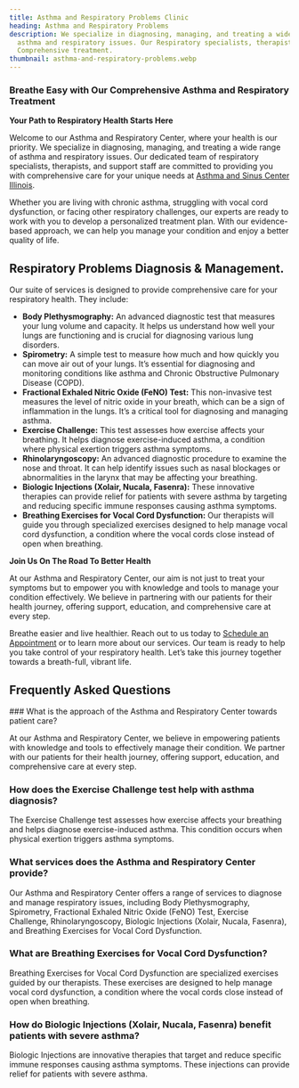```yaml
---
title: Asthma and Respiratory Problems Clinic
heading: Asthma and Respiratory Problems
description: We specialize in diagnosing, managing, and treating a wide range of
  asthma and respiratory issues. Our Respiratory specialists, therapists offers
  Comprehensive treatment.
thumbnail: asthma-and-respiratory-problems.webp
---
```

### **Breathe Easy with Our Comprehensive Asthma and Respiratory Treatment**

**Your Path to Respiratory Health Starts Here**

Welcome to our Asthma and Respiratory Center, where your health is our priority. We specialize in diagnosing, managing, and treating a wide range of asthma and respiratory issues. Our dedicated team of respiratory specialists, therapists, and support staff are committed to providing you with comprehensive care for your unique needs at [Asthma and Sinus Center Illinois](https://aascmed.com/).

Whether you are living with chronic asthma, struggling with vocal cord dysfunction, or facing other respiratory challenges, our experts are ready to work with you to develop a personalized treatment plan. With our evidence-based approach, we can help you manage your condition and enjoy a better quality of life.

<ButtonList />

## Respiratory Problems Diagnosis & Management.

Our suite of services is designed to provide comprehensive care for your respiratory health. They include:

- **Body Plethysmography:** An advanced diagnostic test that measures your lung volume and capacity. It helps us understand how well your lungs are functioning and is crucial for diagnosing various lung disorders.
- **Spirometry:** A simple test to measure how much and how quickly you can move air out of your lungs. It’s essential for diagnosing and monitoring conditions like asthma and Chronic Obstructive Pulmonary Disease (COPD).
- **Fractional Exhaled Nitric Oxide (FeNO) Test:** This non-invasive test measures the level of nitric oxide in your breath, which can be a sign of inflammation in the lungs. It’s a critical tool for diagnosing and managing asthma.
- **Exercise Challenge:** This test assesses how exercise affects your breathing. It helps diagnose exercise-induced asthma, a condition where physical exertion triggers asthma symptoms.
- **Rhinolaryngoscopy:** An advanced diagnostic procedure to examine the nose and throat. It can help identify issues such as nasal blockages or abnormalities in the larynx that may be affecting your breathing.
- **Biologic Injections (Xolair, Nucala, Fasenra):** These innovative therapies can provide relief for patients with severe asthma by targeting and reducing specific immune responses causing asthma symptoms.
- **Breathing Exercises for Vocal Cord Dysfunction:** Our therapists will guide you through specialized exercises designed to help manage vocal cord dysfunction, a condition where the vocal cords close instead of open when breathing.

**Join Us On The Road To Better Health**

At our Asthma and Respiratory Center, our aim is not just to treat your symptoms but to empower you with knowledge and tools to manage your condition effectively. We believe in partnering with our patients for their health journey, offering support, education, and comprehensive care at every step.

Breathe easier and live healthier. Reach out to us today to [Schedule an Appointment](https://www.zocdoc.com/practice/allergy-asthma-and-sinus-centers-3233) or to learn more about our services. Our team is ready to help you take control of your respiratory health. Let’s take this journey together towards a breath-full, vibrant life.

<ContactBanner />

## Frequently Asked Questions
<FAQ>
### What is the approach of the Asthma and Respiratory Center towards patient care?

At our Asthma and Respiratory Center, we believe in empowering patients 
with knowledge and tools to effectively manage their condition. We 
partner with our patients for their health journey, offering support, 
education, and comprehensive care at every step.

### How does the Exercise Challenge test help with asthma diagnosis?

The Exercise Challenge test assesses how exercise affects your breathing
 and helps diagnose exercise-induced asthma. This condition occurs when 
physical exertion triggers asthma symptoms.

### What services does the Asthma and Respiratory Center provide?

Our Asthma and Respiratory Center offers a range of services to diagnose
 and manage respiratory issues, including Body Plethysmography, 
Spirometry, Fractional Exhaled Nitric Oxide (FeNO) Test, Exercise 
Challenge, Rhinolaryngoscopy, Biologic Injections (Xolair, Nucala, 
Fasenra), and Breathing Exercises for Vocal Cord Dysfunction.

### What are Breathing Exercises for Vocal Cord Dysfunction?

Breathing Exercises for Vocal Cord Dysfunction are specialized exercises
 guided by our therapists. These exercises are designed to help manage 
vocal cord dysfunction, a condition where the vocal cords close instead 
of open when breathing.

### How do Biologic Injections (Xolair, Nucala, Fasenra) benefit patients with severe asthma?

Biologic Injections are innovative therapies that target and reduce 
specific immune responses causing asthma symptoms. These injections can 
provide relief for patients with severe asthma.
</FAQ>